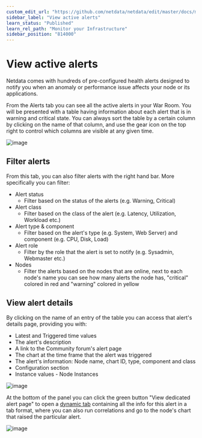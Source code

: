 ```yaml
---
custom_edit_url: "https://github.com/netdata/netdata/edit/master/docs/monitor/view-active-alarms.md"
sidebar_label: "View active alerts"
learn_status: "Published"
learn_rel_path: "Monitor your Infrastructure"
sidebar_position: "814000"
---
```

# View active alerts

Netdata comes with hundreds of pre-configured health alerts designed to notify you when an anomaly or performance issue affects your node or its applications.

From the Alerts tab you can see all the active alerts in your War Room. You will be presented with a table having information about each alert that is in warning and critical state.
You can always sort the table by a certain column by clicking on the name of that column, and use the gear icon on the top right to control which columns are visible at any given time.

![image](https://user-images.githubusercontent.com/70198089/226340574-7e138dc7-5eab-4c47-a4a9-5f2640e38643.png)

## Filter alerts

From this tab, you can also filter alerts with the right hand bar. More specifically you can filter:

- Alert status
  - Filter based on the status of the alerts (e.g. Warning, Critical)
- Alert class
  - Filter based on the class of the alert (e.g. Latency, Utilization, Workload etc.)
- Alert type & component
  - Filter based on the alert's type (e.g. System, Web Server) and component (e.g. CPU, Disk, Load)
- Alert role
  - Filter by the role that the alert is set to notify (e.g. Sysadmin, Webmaster etc.)
- Nodes
  - Filter the alerts based on the nodes that are online, next to each node's name you can see how many alerts the node has, "critical" colored in red and "warning" colored in yellow

## View alert details

By clicking on the name of an entry of the table you can access that alert's details page, providing you with:

- Latest and Triggered time values
- The alert's description
- A link to the Community forum's alert page
- The chart at the time frame that the alert was triggered
- The alert's information: Node name, chart ID, type, component and class
- Configuration section
- Instance values - Node Instances

![image](https://user-images.githubusercontent.com/70198089/226339928-bae60140-0293-42cf-9713-ac4901708aba.png)

At the bottom of the panel you can click the green button "View dedicated alert page" to open a [dynamic tab](/docs/netdata-architecture/the-role-of-netdata-cloud#dynamic-tabs) containing all the info for this alert in a tab format, where you can also run correlations and go to the node's chart that raised the particular alert.

![image](https://user-images.githubusercontent.com/70198089/226339794-61896c35-0b93-4ac9-92aa-07116fe63784.png)

<!-- 
## Local Netdata Agent dashboard

Find the alarms icon ![Alarms
icon](https://raw.githubusercontent.com/netdata/netdata-ui/98e31799c1ec0983f433537ff16d2ac2b0d994aa/src/components/icon/assets/alarm.svg)
in the top navigation to bring up a modal that shows currently raised alarms, all running alarms, and the alarms log.
Here is an example of a raised `system.cpu` alarm, followed by the full list and alarm log:

![Animated GIF of looking at raised alarms and the alarm
log](https://user-images.githubusercontent.com/1153921/80842482-8c289500-8bb6-11ea-9791-600cfdbe82ce.gif)

And a static screenshot of the raised CPU alarm: 

![Screenshot of a raised system CPU
alarm](https://user-images.githubusercontent.com/1153921/80842330-2dfbb200-8bb6-11ea-8147-3cd366eb0f37.png)

The alarm itself is named **system - cpu**, and its context is `system.cpu`. Beneath that is an auto-updating badge that
shows the latest value of the chart that triggered the alarm.

With the three icons beneath that and the **role** designation, you can:

1.  Scroll to the chart associated with this raised alarm.
2.  Copy a link to the badge to your clipboard.
3.  Copy the code to embed the badge onto another web page using an `<embed>` element.

The table on the right-hand side displays information about the health entity that triggered the alarm, which you can
use as a reference to [configure alarms](/docs/alerts-and-notifications/health-configuration-reference).
 -->
